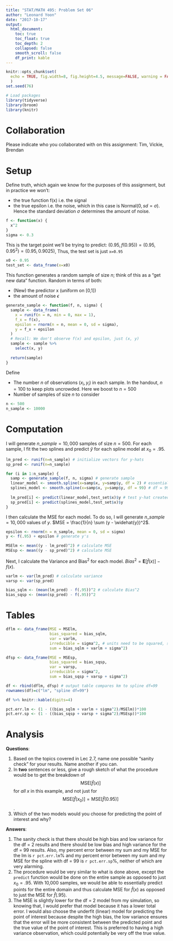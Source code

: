 ```yaml
---
title: "STAT/MATH 495: Problem Set 06"
author: "Leonard Yoon"
date: "2017-10-17"
output:
  html_document:
    toc: true
    toc_float: true
    toc_depth: 2
    collapsed: false
    smooth_scroll: false
    df_print: kable
---
```


```r
knitr::opts_chunk$set(
  echo = TRUE, fig.width=8, fig.height=4.5, message=FALSE, warning = FALSE
  )
set.seed(76)

# Load packages
library(tidyverse)
library(broom)
library(knitr)
```

# Collaboration

Please indicate who you collaborated with on this assignment: Tim, Vickie, Brendan

# Setup

Define truth, which again we know for the purposes of this assignment, but in
practice we won't:

* the true function f(x) i.e. the signal
* the true epsilon i.e. the noise, which in this case is Normal$(0, sd=\sigma)$.
Hence the standard deviation $\sigma$ determines the amount of noise.

```r
f <- function(x) {
  x^2
}
sigma <- 0.3
```

This is the target point we'll be trying to predict: $(0.95, f(0.95)) = (0.95, 0.95^2) = (0.95, 0.9025)$, Thus, the test set is just `x=0.95`

```r
x0 <- 0.95
test_set <- data_frame(x=x0)
```

This function generates a random sample of size $n$; think of this as a "get new
data" function. Random in terms of both:

* (New) the predictor x (uniform on [0,1])
* the amount of noise $\epsilon$

```r
generate_sample <- function(f, n, sigma) {
  sample <- data_frame(
    x = runif(n = n, min = 0, max = 1),
    f_x = f(x),
    epsilon = rnorm(n = n, mean = 0, sd = sigma),
    y = f_x + epsilon
  )
  # Recall: We don't observe f(x) and epsilon, just (x, y)
  sample <- sample %>% 
    select(x, y)
  
  return(sample)
}
```

Define

* The number $n$ of observations $(x_i, y_i)$ in each sample. In the handout,
$n=100$ to keep plots uncrowded. Here we boost to $n=500$
* Number of samples of size $n$ to consider

```r
n <- 500
n_sample <- 10000
```


# Computation

I will generate $n\_sample = 10,000$ samples of size $n = 500$. For each sample, I fit the two splines and predict $\widehat{y}$ for each spline model at $x_0 = .95$.

```r
lm_pred <- runif(n=n_sample) # initialize vectors for y-hats
sp_pred <- runif(n=n_sample)

for (i in 1:n_sample) {
  samp <- generate_sample(f, n, sigma) # generate sample
  linear_model <- smooth.spline(x=samp$x, y=samp$y, df = 2) # essentially lm
  splines_model <- smooth.spline(x=samp$x, y=samp$y, df = 99) # df = 99 spline
  
  lm_pred[i] <- predict(linear_model,test_set$x)$y # test y-hat created from predict()
  sp_pred[i] <- predict(splines_model,test_set$x)$y 
}
```

I then calculate the MSE for each model. To do so, I will generate $n\_sample = 10,000$ values of $y$. $MSE = \frac{1}{n} \sum (y - \widehat{y})^2$.

```r
epsilon <- rnorm(n = n_sample, mean = 0, sd = sigma)
y <- f(.95) + epsilon # generate y's

MSElm <- mean((y - lm_pred)^2) # calculate MSE
MSEsp <- mean((y - sp_pred)^2) # calculate MSE
```

Next, I calculate the Variance and Bias$^2$ for each model. $Bias^2 = \mathbf{E}[\widehat{f}(x)] - f(x)$.

```r
varlm <- var(lm_pred) # calculate variance
varsp <- var(sp_pred)

bias_sqlm <- (mean(lm_pred) - f(.95))^2 # calculate Bias^2
bias_sqsp <- (mean(sp_pred) - f(.95))^2
```

# Tables

```r
dflm <- data_frame(MSE = MSElm, 
                   bias_squared = bias_sqlm, 
                   var = varlm, 
                   irreducible = sigma^2, # units need to be squared, so it's sigma^2
                   sum = bias_sqlm + varlm + sigma^2)

dfsp <- data_frame(MSE = MSEsp, 
                   bias_squared = bias_sqsp, 
                   var = varsp, 
                   irreducible = sigma^2, 
                   sum = bias_sqsp + varsp + sigma^2)

df <- rbind(dflm, dfsp) # output table compares km to spline df=99
rownames(df)=c("lm", "spline df=99")

df %>% knitr::kable(digits=4)
```

```r
pct.err.lm <- (1 - ((bias_sqlm + varlm + sigma^2)/MSElm))*100
pct.err.sp <- (1 - ((bias_sqsp + varsp + sigma^2)/MSEsp))*100
```

# Analysis

**Questions**:

1. Based on the topics covered in Lec 2.7, name one possible "sanity check" for your results. Name another if you can.
1. In **two** sentences or less, give a rough sketch of what the procedure would
be to get the breakdown of $$\mbox{MSE}\left[\widehat{f}(x)\right]$$ for *all*
$x$ in this example, and not just for $$\mbox{MSE}\left[\widehat{f}(x_0)\right]
= \mbox{MSE}\left[\widehat{f}(0.95)\right]$$.
1. Which of the two models would you choose for predicting the point of interest and why?

**Answers**:

1. The sanity check is that there should be high bias and low variance for the df = 2 results and there should be low bias and high variance for the df = 99 results. Also, my percent error between my sum and my MSE for the lm is `r pct.err.lm`% and my percent error between my sum and my MSE for the spline with df = 99 is `r pct.err.sp`%, neither of which are very alarming.
1. The procedure would be very similar to what is done above, except the `predict` function would be done on the entire sample as opposed to just $x_0 = .95$. With 10,000 samples, we would be able to essentially predict points for the entire domain and thus calculate MSE for $\widehat{f}(x)$ as opposed to just the MSE for $\widehat{f}(.95)$.
1. The MSE is slightly lower for the df = 2 model from my simulation, so knowing that, I would prefer that model because it has a lower total error. I would also choose the underfit (linear) model for predicting the point of interest because despite the high bias, the low variance ensures that the error will be more consistent between the predicted point and the true value of the point of interest. This is preferred to having a high variance observation, which could potentially be very off the true value. 

